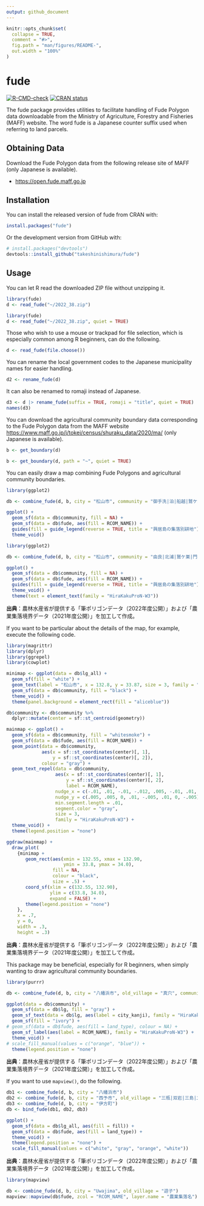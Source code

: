 ```yaml
---
output: github_document
---
```


<!-- README.md is generated from README.Rmd. Please edit that file -->

```r
knitr::opts_chunk$set(
  collapse = TRUE,
  comment = "#>",
  fig.path = "man/figures/README-",
  out.width = "100%"
)
```

# fude

<!-- badges: start -->
[![R-CMD-check](https://github.com/takeshinishimura/fude/actions/workflows/check-standard.yaml/badge.svg)](https://github.com/takeshinishimura/fude/actions/workflows/check-standard.yaml)
[![CRAN status](https://www.r-pkg.org/badges/version/fude)](https://CRAN.R-project.org/package=fude)
<!-- badges: end -->

The fude package provides utilities to facilitate handling of Fude Polygon data downloadable from the Ministry of Agriculture, Forestry and Fisheries (MAFF) website. The word fude is a Japanese counter suffix used when referring to land parcels.

## Obtaining Data

Download the Fude Polygon data from the following release site of MAFF (only Japanese is available).

- <https://open.fude.maff.go.jp>

## Installation

You can install the released version of fude from CRAN with:
```r
install.packages("fude")
```

Or the development version from GitHub with:
```r
# install.packages("devtools")
devtools::install_github("takeshinishimura/fude")
```

## Usage

You can let R read the downloaded ZIP file without unzipping it.
```r
library(fude)
d <- read_fude("~/2022_38.zip")
```
```r
library(fude)
d <- read_fude("~/2022_38.zip", quiet = TRUE)
```

Those who wish to use a mouse or trackpad for file selection, which is especially common among R beginners, can do the following.

```r
d <- read_fude(file.choose())
```

You can rename the local government codes to the Japanese municipality names for easier handling.

```r
d2 <- rename_fude(d)
```

It can also be renamed to romaji instead of Japanese.
```r
d3 <- d |> rename_fude(suffix = TRUE, romaji = "title", quiet = TRUE)
names(d3)
```

You can download the agricultural community boundary data corresponding to the Fude Polygon data from the MAFF website <https://www.maff.go.jp/j/tokei/census/shuraku_data/2020/ma/> (only Japanese is available).
```r
b <- get_boundary(d)
```
```r
b <- get_boundary(d, path = "~", quiet = TRUE)
```

You can easily draw a map combining Fude Polygons and agricultural community boundaries.
```r
library(ggplot2)

db <- combine_fude(d, b, city = "松山市", community = "御手洗|泊|船越|鷲ケ巣|由良|北浦|門田|馬磯")

ggplot() +
  geom_sf(data = db$community, fill = NA) +
  geom_sf(data = db$fude, aes(fill = RCOM_NAME)) +
  guides(fill = guide_legend(reverse = TRUE, title = "興居島の集落別耕地")) +
  theme_void()
```
```r
library(ggplot2)

db <- combine_fude(d, b, city = "松山市", community = "由良|北浦|鷲ケ巣|門田|馬磯|泊|御手洗|船越")

ggplot() +
  geom_sf(data = db$community, fill = NA) +
  geom_sf(data = db$fude, aes(fill = RCOM_NAME)) +
  guides(fill = guide_legend(reverse = TRUE, title = "興居島の集落別耕地")) +
  theme_void() +
  theme(text = element_text(family = "HiraKakuProN-W3"))
```

**出典**：農林水産省が提供する「筆ポリゴンデータ（2022年度公開）」および「農業集落境界データ（2021年度公開）」を加工して作成。

If you want to be particular about the details of the map, for example, execute the following code.
```r
library(magrittr)
library(dplyr)
library(ggrepel)
library(cowplot)

minimap <- ggplot(data = db$lg_all) +
  geom_sf(fill = "white") +
  geom_text(label = "松山市", x = 132.8, y = 33.87, size = 3, family = "HiraKakuProN-W3") +
  geom_sf(data = db$community, fill = "black") +
  theme_void() +
  theme(panel.background = element_rect(fill = "aliceblue"))

db$community <- db$community %>%
  dplyr::mutate(center = sf::st_centroid(geometry))

mainmap <- ggplot() +
  geom_sf(data = db$community, fill = "whitesmoke") +
  geom_sf(data = db$fude, aes(fill = RCOM_NAME)) +
  geom_point(data = db$community, 
             aes(x = sf::st_coordinates(center)[, 1], 
                 y = sf::st_coordinates(center)[, 2]), 
             colour = "gray") +
  geom_text_repel(data = db$community,
                  aes(x = sf::st_coordinates(center)[, 1], 
                      y = sf::st_coordinates(center)[, 2], 
                      label = RCOM_NAME),
                  nudge_x = c(-.01, .01, -.01, -.012, .005, -.01, .01, .01),
                  nudge_y = c(.005, .005, 0, .01, -.005, .01, 0, -.005),
                  min.segment.length = .01,
                  segment.color = "gray",
                  size = 3,
                  family = "HiraKakuProN-W3") +
  theme_void() +
  theme(legend.position = "none")

ggdraw(mainmap) +
  draw_plot(
    {minimap +
       geom_rect(aes(xmin = 132.55, xmax = 132.90,
                     ymin = 33.8, ymax = 34.0),
                 fill = NA,
                 colour = "black",
                 size = .5) +
       coord_sf(xlim = c(132.55, 132.90),
                ylim = c(33.8, 34.0),
                expand = FALSE) +
       theme(legend.position = "none")
    },
    x = .7, 
    y = 0,
    width = .3, 
    height = .3)
```

**出典**：農林水産省が提供する「筆ポリゴンデータ（2022年度公開）」および「農業集落境界データ（2021年度公開）」を加工して作成。

This package may be beneficial, especially for R beginners, when simply wanting to draw agricultural community boundaries.
```r
library(purrr)

db <- combine_fude(d, b, city = "八幡浜市", old_village = "真穴", community = "^(?!大島).*")

ggplot(data = db$community) +
  geom_sf(data = db$lg, fill = "gray") +
  geom_sf_text(data = db$lg, aes(label = city_kanji), family = "HiraKakuProN-W3") +
  geom_sf(fill = "ivory") +
# geom_sf(data = db$fude, aes(fill = land_type), colour = NA) +
  geom_sf_label(aes(label = RCOM_NAME), family = "HiraKakuProN-W3") +
  theme_void() +
# scale_fill_manual(values = c("orange", "blue")) +
  theme(legend.position = "none")
```

**出典**：農林水産省が提供する「筆ポリゴンデータ（2022年度公開）」および「農業集落境界データ（2021年度公開）」を加工して作成。

If you want to use `mapview()`, do the following.
```r
db1 <- combine_fude(d, b, city = "八幡浜市")
db2 <- combine_fude(d, b, city = "西予市", old_village = "三瓶|双岩|三島|二木生")
db3 <- combine_fude(d, b, city = "伊方町")
db <- bind_fude(db1, db2, db3)

ggplot() + 
  geom_sf(data = db$lg_all, aes(fill = fill)) +
  geom_sf(data = db$fude, aes(fill = land_type)) +
  theme_void() +
  theme(legend.position = "none") +
  scale_fill_manual(values = c("white", "gray", "orange", "white"))
```

**出典**：農林水産省が提供する「筆ポリゴンデータ（2022年度公開）」および「農業集落境界データ（2021年度公開）」を加工して作成。

```r
library(mapview)

db <- combine_fude(d, b, city = "Uwajima", old_village = "遊子")
mapview::mapview(db$fude, zcol = "RCOM_NAME", layer.name = "農業集落名")
```
